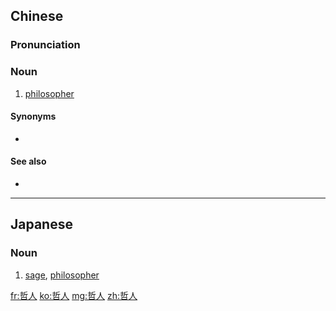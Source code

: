 ==Chinese==
{{zh-forms}}

===Pronunciation===
{{zh-pron
|m=zhérén
|mn=tiat-jîn
|cat=n
}}

===Noun===
{{zh-noun}}

# [[philosopher]]

====Synonyms====
* {{zh-l|哲學家}}

====See also====
* {{zh-l|哲學}}

----

==Japanese==
{{ja-kanjitab|てつ|じん|yomi=on}}

===Noun===
{{ja-noun|てつじん}}

# [[sage]], [[philosopher]]

[[fr:哲人]]
[[ko:哲人]]
[[mg:哲人]]
[[zh:哲人]]
